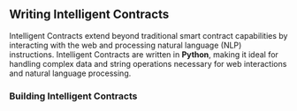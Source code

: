 
## Writing Intelligent Contracts

Intelligent Contracts extend beyond traditional smart contract capabilities by interacting with the web and processing natural language (NLP) instructions. Intelligent Contracts are written in **Python**, making it ideal for handling complex data and string operations necessary for web interactions and natural language processing.

### Building Intelligent Contracts

<Cards>
  <Card title="📦 Imports" href="/getting-started/writing-intelligent-contracts/imports" />
  <Card  title="🏛️ Intelligent Contract Class" href="/getting-started/writing-intelligent-contracts/contract-class" />
  <Card title="🔧 Constructor" href="/getting-started/writing-intelligent-contracts/constructor"/>
  <Card  title="📝 Crafting Prompts" href="/getting-started/writing-intelligent-contracts/crafting-prompts" />
  <Card title="⚖️ Equivalent Principle" href="/getting-started/writing-intelligent-contracts/equivalence-principle"/>
  <Card  title="📊 State Management" href="/getting-started/writing-intelligent-contracts/state-management" />
</Cards>